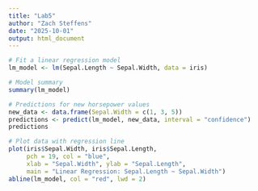 ```yaml
---
title: "Lab5"
author: "Zach Steffens"
date: "2025-10-01"
output: html_document
---
```

```r

# Fit a linear regression model
lm_model <- lm(Sepal.Length ~ Sepal.Width, data = iris)

# Model summary
summary(lm_model)

# Predictions for new horsepower values
new_data <- data.frame(Sepal.Width = c(1, 3, 5))
predictions <- predict(lm_model, new_data, interval = "confidence")
predictions

# Plot data with regression line
plot(iris$Sepal.Width, iris$Sepal.Length, 
     pch = 19, col = "blue", 
     xlab = "Sepal.Width", ylab = "Sepal.Length",
     main = "Linear Regression: Sepal.Length ~ Sepal.Width")
abline(lm_model, col = "red", lwd = 2)



```
